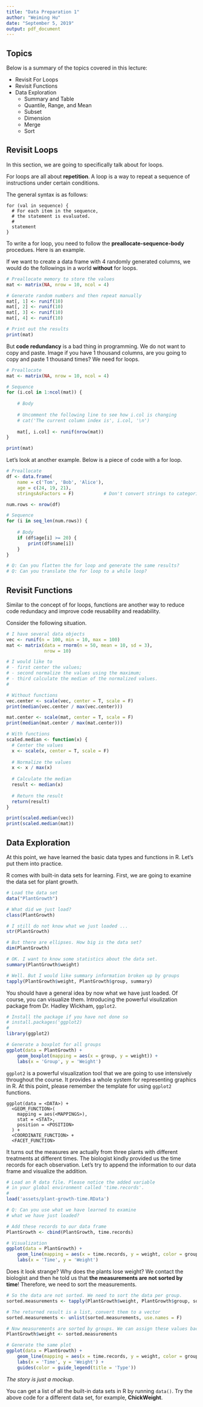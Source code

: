 ```yaml
---
title: "Data Preparation 1"
author: "Weiming Hu"
date: "September 5, 2019"
output: pdf_document
---
```


## Topics

Below is a summary of the topics covered in this lecture:

- Revisit For Loops
- Revisit Functions
- Data Exploration
	- Summary and Table
	- Quantile, Range, and Mean
	- Subset
	- Dimension
	- Merge
	- Sort

## Revisit Loops

In this section, we are going to specifically talk about for loops.

For loops are all about **repetition**. A loop is a way to repeat a sequence of instructions under certain conditions.

The general syntax is as follows:

```
for (val in sequence) {
  # For each item in the sequence,
  # the statement is evaluated.
  #
  statement
}
```

To write a for loop, you need to follow the **preallocate-sequence-body** procedues. Here is an example.

If we want to create a data frame with 4 randomly generated columns, we would do the followings in a world **without** for loops.

```r
# Preallocate memory to store the values
mat <- matrix(NA, nrow = 10, ncol = 4)

# Generate random numbers and then repeat manually
mat[, 1] <- runif(10)
mat[, 2] <- runif(10)
mat[, 3] <- runif(10)
mat[, 4] <- runif(10)

# Print out the results
print(mat)
```

But **code redundancy** is a bad thing in programming. We do not want to copy and paste. Image if you have 1 thousand columns, are you going to copy and paste 1 thousand times? We need for loops.

```r
# Preallocate
mat <- matrix(NA, nrow = 10, ncol = 4)

# Sequence
for (i.col in 1:ncol(mat)) {
	
	# Body
	
	# Uncomment the following line to see how i.col is changing
	# cat('The current column index is', i.col, '\n')
	
	mat[, i.col] <- runif(nrow(mat))
}

print(mat)
```

Let's look at another example. Below is a piece of code with a for loop.

```r
# Preallocate
df <- data.frame(
	name = c('Tom', 'Bob', 'Alice'),
	age = c(24, 19, 21),
	stringsAsFactors = F)           # Don't convert strings to categories

num.rows <- nrow(df)

# Sequence
for (i in seq_len(num.rows)) {
	
	# Body
	if (df$age[i] >= 20) {
		print(df$name[i])
	}
}

# Q: Can you flatten the for loop and generate the same results?
# Q: Can you translate the for loop to a while loop?
```

## Revisit Functions

Similar to the concept of for loops, functions are another way to reduce code redundacy and improve code reusability and readability.

Consider the following situation.

```r
# I have several data objects
vec <- runif(n = 100, min = 10, max = 100)
mat <- matrix(data = rnorm(n = 50, mean = 10, sd = 3),
              nrow = 10)

# I would like to
# - first center the values;
# - second normalize the values using the maximum;
# - third calculate the median of the normalized values.
# 

# Without functions
vec.center <- scale(vec, center = T, scale = F)
print(median(vec.center / max(vec.center)))

mat.center <- scale(mat, center = T, scale = F)
print(median(mat.center / max(mat.center)))

# With functions
scaled.median <- function(x) {
  # Center the values
  x <- scale(x, center = T, scale = F)
  
  # Normalize the values
  x <- x / max(x)
  
  # Calculate the median
  result <- median(x)
  
  # Return the result
  return(result)
}

print(scaled.median(vec))
print(scaled.median(mat))
```

## Data Exploration

At this point, we have learned the basic data types and functions in R. Let's put them into practice.

R comes with built-in data sets for learning. First, we are going to examine the data set for plant growth.

```r
# Load the data set
data("PlantGrowth")

# What did we just load?
class(PlantGrowth)

# I still do not know what we just loaded ...
str(PlantGrowth)

# But there are ellipses. How big is the data set?
dim(PlantGrowth)

# OK. I want to know some statistics about the data set.
summary(PlantGrowth$weight)

# Well. But I would like summary information broken up by groups
tapply(PlantGrowth$weight, PlantGrowth$group, summary)
```

You should have a general idea by now what we have just loaded. Of course, you can visualize them. Introducing the powerful visulization package from Dr. Hadley Wickham, `ggplot2`. 

```r
# Install the package if you have not done so
# install.packages('ggplot2)
#
library(ggplot2)

# Generate a boxplot for all groups
ggplot(data = PlantGrowth) +
	geom_boxplot(mapping = aes(x = group, y = weight)) +
	labs(x = 'Group', y = 'Weight')
```

`ggplot2` is a powerful visualization tool that we are going to use intensively throughout the course. It provides a whole system for representing graphics in R. At this point, please remember the template for using `ggplot2` functions.

```
ggplot(data = <DATA>) + 
  <GEOM_FUNCTION>(
    mapping = aes(<MAPPINGS>),
    stat = <STAT>, 
    position = <POSITION>
  ) +
  <COORDINATE_FUNCTION> +
  <FACET_FUNCTION>
```

It turns out the measures are actually from three plants with different treatments at different times. The biologist kindly provided us the time records for each observation. Let's try to append the information to our data frame and visualize the addition.

```r
# Load an R data file. Please notice the added variable
# in your global environment called 'time.records'.
# 
load('assets/plant-growth-time.RData')

# Q: Can you use what we have learned to examine 
# what we have just loaded?

# Add these records to our data frame
PlantGrowth <- cbind(PlantGrowth, time.records)

# Visualization
ggplot(data = PlantGrowth) +
	geom_line(mapping = aes(x = time.records, y = weight, color = group)) +
	labs(x = 'Time', y = 'Weight')
```

Does it look strange? Why does the plants lose weight? We contact the biologist and then he told us that **the measurements are not sorted by time**! Therefore, we need to sort the measurements.

```r
# So the data are not sorted. We need to sort the data per group.
sorted.measurements <- tapply(PlantGrowth$weight, PlantGrowth$group, sort)

# The returned result is a list, convert them to a vector
sorted.measurements <- unlist(sorted.measurements, use.names = F)

# Now measurements are sorted by groups. We can assign these values back
PlantGrowth$weight <- sorted.measurements

# Generate the same plot
ggplot(data = PlantGrowth) +
	geom_line(mapping = aes(x = time.records, y = weight, color = group)) +
	labs(x = 'Time', y = 'Weight') +
	guides(color = guide_legend(title = 'Type'))
```

*The story is just a mockup*.

You can get a list of all the built-in data sets in R by running `data()`. Try the above code for a different data set, for example, **ChickWeight**.

